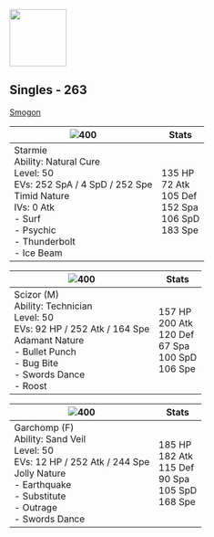 
[<img src={TwitchLogo} width="100" />](https://www.twitch.tv/squilliams7008) 


## Singles - 263
[Smogon](https://www.smogon.com/forums/threads/4th-generation-battle-facilities-discussion-and-records.3663294/post-10351067)

|![400](/img/sprites/121.png)| Stats | 
|---|---|
|Starmie <br />Ability: Natural Cure <br />Level: 50 <br />EVs: 252 SpA / 4 SpD / 252 Spe <br />Timid Nature <br />IVs: 0 Atk <br />- Surf <br />- Psychic <br />- Thunderbolt <br />- Ice Beam | 135 HP <br />72 Atk <br />105 Def <br />152 Spa <br />106 SpD <br />183 Spe|



|![400](/img/sprites/212_m.png)| Stats | 
|---|---|
|Scizor (M) <br />Ability: Technician <br />Level: 50 <br />EVs: 92 HP / 252 Atk / 164 Spe <br />Adamant Nature <br />- Bullet Punch <br />- Bug Bite <br />- Swords Dance <br />- Roost | 157 HP <br />200 Atk <br />120 Def <br />67 Spa <br />100 SpD <br />106 Spe|



|![400](/img/sprites/445_f.png)| Stats | 
|---|---|
|Garchomp (F) <br />Ability: Sand Veil <br />Level: 50 <br />EVs: 12 HP / 252 Atk / 244 Spe <br />Jolly Nature <br />- Earthquake <br />- Substitute <br />- Outrage <br />- Swords Dance  | 185 HP <br />182 Atk <br />115 Def <br />90 Spa <br />105 SpD <br />168 Spe|